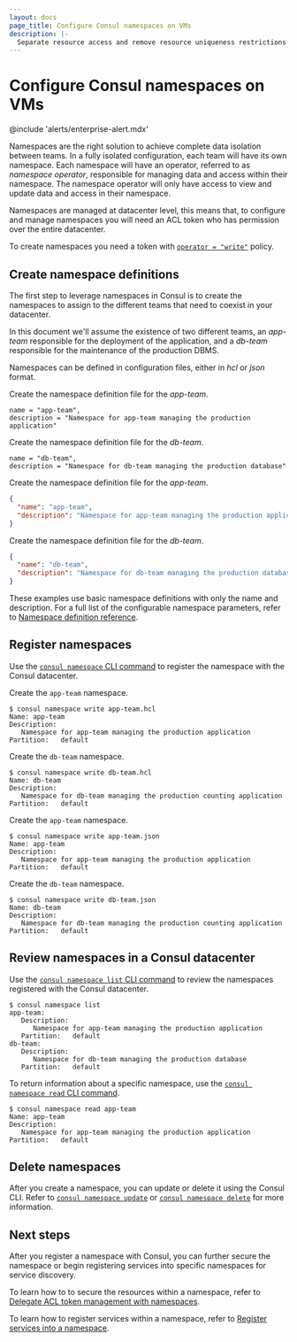 ```yaml
---
layout: docs
page_title: Configure Consul namespaces on VMs
description: |-
  Separate resource access and remove resource uniqueness restrictions using Consul Enterprise namespaces.
---
```


# Configure Consul namespaces on VMs

@include 'alerts/enterprise-alert.mdx'

Namespaces are the right solution to achieve complete data isolation between teams. In a fully isolated configuration, each team will have its own namespace. Each namespace will have an operator, referred to as *namespace operator*, responsible for managing data and access within their namespace. The namespace operator will only have access to view and update data and access in their namespace.

Namespaces are managed at datacenter level, this means that, to configure and manage namespaces you will need an ACL token who has permission over the entire datacenter. 

To create namespaces you need a token with [`operator = "write"`](/consul/docs/secure/acl/rule#operator-rules) policy. 

## Create namespace definitions

The first step to leverage namespaces in Consul is to create the namespaces to assign to the different teams that need to coexist in your datacenter.

In this document we'll assume the existence of two different teams, an *app-team* responsible for the deployment of the application, and a *db-team* responsible for the maintenance of the production DBMS.

Namespaces can be defined in configuration files, either in *hcl* or *json* format.

<Tabs>
<Tab heading="HCL">

Create the namespace definition file for the *app-team*.

<CodeBlockConfig filename="app-team.hcl">

```hcl
name = "app-team",
description = "Namespace for app-team managing the production application"
```

</CodeBlockConfig>

Create the namespace definition file for the *db-team*.

<CodeBlockConfig filename="db-team.hcl">

```hcl
name = "db-team",
description = "Namespace for db-team managing the production database"
```

</CodeBlockConfig>

</Tab>

<Tab heading="JSON">

Create the namespace definition file for the *app-team*.

<CodeBlockConfig filename="app-team.json">

```json
{
  "name": "app-team",
  "description": "Namespace for app-team managing the production application"
}
```

</CodeBlockConfig>

Create the namespace definition file for the *db-team*.

<CodeBlockConfig filename="db-team.json">

```json
{
  "name": "db-team",
  "description": "Namespace for db-team managing the production database"
}
```

</CodeBlockConfig>

</Tab>
</Tabs>

These examples use basic namespace definitions with only the name and description. For a full list of the configurable namespace parameters, refer to [Namespace definition reference](/consul/docs/reference/namespace).

## Register namespaces

Use the [`consul namespace` CLI command](/consul/commands/namespace) to register the namespace with the Consul datacenter.

<Tabs>
<Tab heading="HCL">

Create the `app-team` namespace.

```shell-session
$ consul namespace write app-team.hcl
Name: app-team
Description:
   Namespace for app-team managing the production application
Partition:   default
```

Create the `db-team` namespace.

```shell-session
$ consul namespace write db-team.hcl
Name: db-team
Description:
   Namespace for db-team managing the production counting application
Partition:   default
```

</Tab>
<Tab heading="JSON">

Create the `app-team` namespace.

```shell-session
$ consul namespace write app-team.json
Name: app-team
Description:
   Namespace for app-team managing the production application
Partition:   default
```

Create the `db-team` namespace.

```shell-session
$ consul namespace write db-team.json
Name: db-team
Description:
   Namespace for db-team managing the production counting application
Partition:   default
```

</Tab>
</Tabs>

## Review namespaces in a Consul datacenter

Use the [`consul namespace list` CLI command](/consul/commands/namespace/list) to review the namespaces registered with the Consul datacenter.

```shell-session
$ consul namespace list
app-team:
   Description:
      Namespace for app-team managing the production application
   Partition:   default
db-team:
   Description:
      Namespace for db-team managing the production database
   Partition:   default
```

To return information about a specific namespace, use the [`consul namespace read` CLI command](/consul/commands/namespace/read).

```shell-session
$ consul namespace read app-team
Name: app-team
Description:
   Namespace for app-team managing the production application
Partition:   default
```

## Delete namespaces

After you create a namespace, you can update or delete it using the Consul CLI. Refer to [`consul namespace update`](/consul/commands/namespace/update) or [`consul namespace delete`](/consul/commands/namespace/delete) for more information.

## Next steps

After you register a namespace with Consul, you can further secure the namespace or begin registering services into specific namespaces for service discovery.

To learn how to to secure the resources within a namespace, refer to [Delegate ACL token management with namespaces](/consul/docs/multi-tenant/namespace/vm/delegate-token-management).

To learn how to register services within a namespace, refer to [Register services into a namespace](/consul/docs/register/service/namespace).
